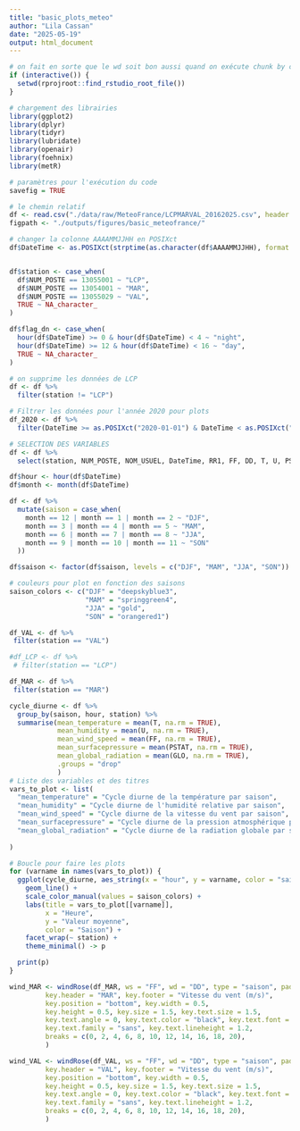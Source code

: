 ```yaml
---
title: "basic_plots_meteo"
author: "Lila Cassan"
date: "2025-05-19"
output: html_document
---
```

```r
# on fait en sorte que le wd soit bon aussi quand on exécute chunk by chunk
if (interactive()) {
  setwd(rprojroot::find_rstudio_root_file())
}
```

```r
# chargement des librairies
library(ggplot2)
library(dplyr)
library(tidyr)
library(lubridate)
library(openair)
library(foehnix)
library(metR)

# paramètres pour l'exécution du code
savefig = TRUE
```

```r
# le chemin relatif
df <- read.csv("./data/raw/MeteoFrance/LCPMARVAL_20162025.csv", header = TRUE, sep = ",")
figpath <- "./outputs/figures/basic_meteofrance/"

```

```r
# changer la colonne AAAAMMJJHH en POSIXct
df$DateTime <- as.POSIXct(strptime(as.character(df$AAAAMMJJHH), format = "%Y%m%d%H"), tz = "UTC")


df$station <- case_when(
  df$NUM_POSTE == 13055001 ~ "LCP",
  df$NUM_POSTE == 13054001 ~ "MAR",
  df$NUM_POSTE == 13055029 ~ "VAL",
  TRUE ~ NA_character_
)

df$flag_dn <- case_when(
  hour(df$DateTime) >= 0 & hour(df$DateTime) < 4 ~ "night",
  hour(df$DateTime) >= 12 & hour(df$DateTime) < 16 ~ "day",
  TRUE ~ NA_character_
)

# on supprime les données de LCP
df <- df %>%
  filter(station != "LCP")

# Filtrer les données pour l'année 2020 pour plots
df_2020 <- df %>%
  filter(DateTime >= as.POSIXct("2020-01-01") & DateTime < as.POSIXct("2021-01-01"))

# SELECTION DES VARIABLES
df <- df %>%
  select(station, NUM_POSTE, NOM_USUEL, DateTime, RR1, FF, DD, T, U, PSTAT, GLO)

df$hour <- hour(df$DateTime)
df$month <- month(df$DateTime)

df <- df %>%
  mutate(saison = case_when(
    month == 12 | month == 1 | month == 2 ~ "DJF",
    month == 3 | month == 4 | month == 5 ~ "MAM",
    month == 6 | month == 7 | month == 8 ~ "JJA",
    month == 9 | month == 10 | month == 11 ~ "SON"
  ))

df$saison <- factor(df$saison, levels = c("DJF", "MAM", "JJA", "SON"))

# couleurs pour plot en fonction des saisons
saison_colors <- c("DJF" = "deepskyblue3",    
                   "MAM" = "springgreen4",
                   "JJA" = "gold",     
                   "SON" = "orangered1")

df_VAL <- df %>%
 filter(station == "VAL")

#df_LCP <- df %>%
 # filter(station == "LCP")

df_MAR <- df %>%
 filter(station == "MAR")


```

```r
cycle_diurne <- df %>%
  group_by(saison, hour, station) %>%
  summarise(mean_temperature = mean(T, na.rm = TRUE),
            mean_humidity = mean(U, na.rm = TRUE),
            mean_wind_speed = mean(FF, na.rm = TRUE),
            mean_surfacepressure = mean(PSTAT, na.rm = TRUE),
            mean_global_radiation = mean(GLO, na.rm = TRUE),
            .groups = "drop"
            )
# Liste des variables et des titres
vars_to_plot <- list(
  "mean_temperature" = "Cycle diurne de la température par saison",
  "mean_humidity" = "Cycle diurne de l'humidité relative par saison",
  "mean_wind_speed" = "Cycle diurne de la vitesse du vent par saison",
  "mean_surfacepressure" = "Cycle diurne de la pression atmosphérique par saison",
  "mean_global_radiation" = "Cycle diurne de la radiation globale par saison"
  
)

# Boucle pour faire les plots
for (varname in names(vars_to_plot)) {
  ggplot(cycle_diurne, aes_string(x = "hour", y = varname, color = "saison")) +
    geom_line() +
    scale_color_manual(values = saison_colors) +
    labs(title = vars_to_plot[[varname]],
         x = "Heure",
         y = "Valeur moyenne",
         color = "Saison") +
    facet_wrap(~ station) +
    theme_minimal() -> p

  print(p)
}

wind_MAR <- windRose(df_MAR, ws = "FF", wd = "DD", type = "saison", paddle = F, border = T,
         key.header = "MAR", key.footer = "Vitesse du vent (m/s)", 
         key.position = "bottom", key.width = 0.5, 
         key.height = 0.5, key.size = 1.5, key.text.size = 1.5, 
         key.text.angle = 0, key.text.color = "black", key.text.font = 2, 
         key.text.family = "sans", key.text.lineheight = 1.2,
         breaks = c(0, 2, 4, 6, 8, 10, 12, 14, 16, 18, 20),
         )

wind_VAL <- windRose(df_VAL, ws = "FF", wd = "DD", type = "saison", paddle = F, border = T,
         key.header = "VAL", key.footer = "Vitesse du vent (m/s)", 
         key.position = "bottom", key.width = 0.5, 
         key.height = 0.5, key.size = 1.5, key.text.size = 1.5, 
         key.text.angle = 0, key.text.color = "black", key.text.font = 2, 
         key.text.family = "sans", key.text.lineheight = 1.2,
         breaks = c(0, 2, 4, 6, 8, 10, 12, 14, 16, 18, 20),
         )
```
